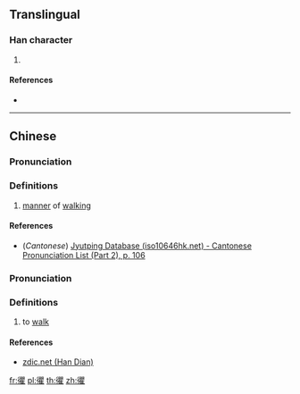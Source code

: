 ==Translingual==

===Han character===
{{Han char|rn=60|rad=彳|as=18|sn=21|four=|canj=HOBUG|ids=⿰彳瞿}}

# {{defn|Han|sort=彳18}}

====References====
* {{Han ref|kx=0372.210|dkj=10289|dj=0699.390|hdz=20851.190|uh=5FC2|ud=24514}}

----

==Chinese==
{{zh-forms}}

===Pronunciation===
{{zh-pron
|m=qú
|c=keoi4
|mc=y
|oc=y
|ma=
|cat=n
}}

===Definitions===
# {{lb|zh|archaic}} [[manner]] of [[walk]]ing

====References====
* (''Cantonese'') [http://www.iso10646hk.net/jp/document/download.jsp Jyutping Database (iso10646hk.net) - Cantonese Pronunciation List (Part 2), p. 106]

===Pronunciation===
{{zh-pron
|m=jù
|ma=
|cat=v
}}

===Definitions===
# to [[walk]]

====References====
* [http://www.zdic.net/z/19/js/5FC2.htm zdic.net (Han Dian)]

[[fr:忂]]
[[pl:忂]]
[[th:忂]]
[[zh:忂]]